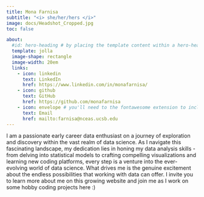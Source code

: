 ```yaml
---
title: Mona Farnisa
subtitle: "<i> she/her/hers </i>"
image: docs/Headshot_Cropped.jpg
toc: false

about: 
  #id: hero-heading # by placing the template content within a hero-heading block,
  template: jolla
  image-shape: rectangle
  image-width: 20em
  links:
    - icon: linkedin
      text: LinkedIn
      href: https://www.linkedin.com/in/monafarnisa/
    - icon: github
      text: GitHub
      href: https://github.com/monafarnisa
    - icon: envelope # you'll need to the fontawesome extension to include icons: https://github.com/quarto-ext/fontawesome
      text: Email
      href: mailto:farnisa@nceas.ucsb.edu
---
```


I am a passionate early career data enthusiast on a journey of exploration and discovery within the vast realm of data science. As I navigate this fascinating landscape, my dedication lies in honing my data analysis skills - from delving into statistical models to crafting compelling visualizations and learning new coding platforms, every step is a venture into the ever-evolving world of data science. What drives me is the genuine excitement about the endless possibilities that working with data can offer. I invite you to learn more about me on this growing website and join me as I work on some hobby coding projects here :)

